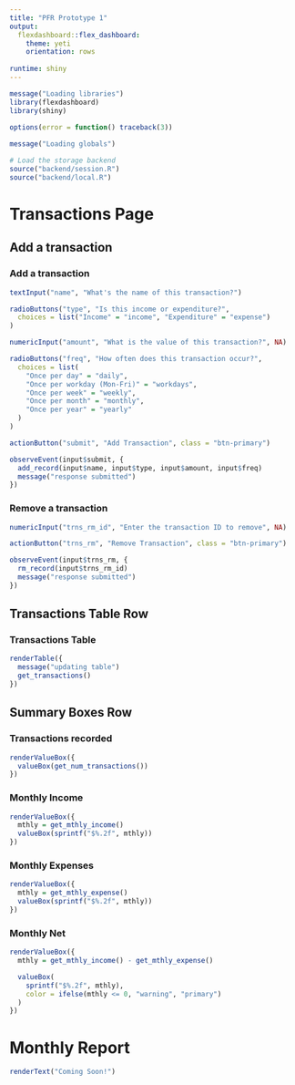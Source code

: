 ```yaml
---
title: "PFR Prototype 1"
output:
  flexdashboard::flex_dashboard:
    theme: yeti
    orientation: rows
    
runtime: shiny
---
```


```r
message("Loading libraries")
library(flexdashboard)
library(shiny)

options(error = function() traceback(3))
  
message("Loading globals")

# Load the storage backend
source("backend/session.R")
source("backend/local.R")
```

Transactions Page
=====================================================================

Add a transaction {.sidebar data-width=300}
---------------------------------------------------------------------

### Add a transaction

```r
textInput("name", "What's the name of this transaction?")

radioButtons("type", "Is this income or expenditure?",
  choices = list("Income" = "income", "Expenditure" = "expense")
)

numericInput("amount", "What is the value of this transaction?", NA)

radioButtons("freq", "How often does this transaction occur?",
  choices = list(
    "Once per day" = "daily",
    "Once per workday (Mon-Fri)" = "workdays",
    "Once per week" = "weekly",
    "Once per month" = "monthly",
    "Once per year" = "yearly"
  )
)

actionButton("submit", "Add Transaction", class = "btn-primary")

observeEvent(input$submit, {
  add_record(input$name, input$type, input$amount, input$freq)
  message("response submitted")
})
```

### Remove a transaction

```r
numericInput("trns_rm_id", "Enter the transaction ID to remove", NA)

actionButton("trns_rm", "Remove Transaction", class = "btn-primary")

observeEvent(input$trns_rm, {
  rm_record(input$trns_rm_id)
  message("response submitted")
})
```

Transactions Table Row 
---------------------------------------------------------------------

### Transactions Table

```r
renderTable({
  message("updating table")
  get_transactions()
})
```

Summary Boxes Row
---------------------------------------------------------------------

### Transactions recorded

```r
renderValueBox({
  valueBox(get_num_transactions())
})
```

### Monthly Income

```r
renderValueBox({
  mthly = get_mthly_income()
  valueBox(sprintf("$%.2f", mthly))
})
```

### Monthly Expenses

```r
renderValueBox({
  mthly = get_mthly_expense()
  valueBox(sprintf("$%.2f", mthly))
})
```

### Monthly Net

```r
renderValueBox({
  mthly = get_mthly_income() - get_mthly_expense()

  valueBox(
    sprintf("$%.2f", mthly),
    color = ifelse(mthly <= 0, "warning", "primary")
  )
})
```

Monthly Report
=====================================================================

```r
renderText("Coming Soon!")
```
